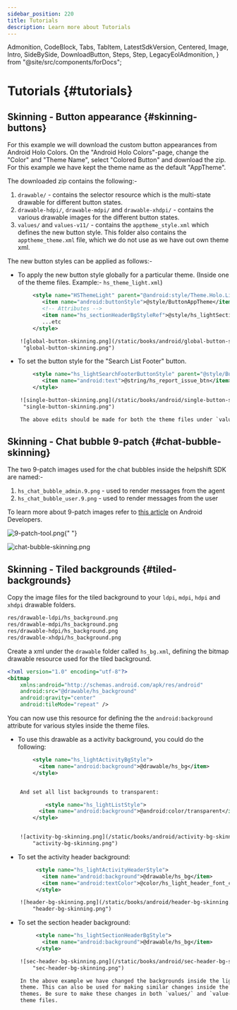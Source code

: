```yaml
---
sidebar_position: 220
title: Tutorials
description: Learn more about Tutorials
---
```


  Admonition,
  CodeBlock,
  Tabs,
  TabItem,
  LatestSdkVersion,
  Centered,
  Image,
  Intro,
  SideBySide,
  DownloadButton,
  Steps,
  Step,
  LegacyEolAdmonition,
} from "@site/src/components/forDocs";

<LegacyEolAdmonition />

# Tutorials {#tutorials}

## Skinning - Button appearance {#skinning-buttons}

For this example we will download the custom button appearances from
Android Holo Colors. On the "Android Holo Colors"-page, change the
"Color" and "Theme Name", select "Colored Button" and download the
zip. For this example we have kept the theme name as the default
"AppTheme".

The downloaded zip contains the following:-

1. `drawable/` - contains the selector resource which is the multi-state
   drawable for different button states.
1. `drawable-hdpi/`, `drawable-mdpi/` and `drawable-xhdpi/` - contains the
   various drawable images for the different button states.
1. `values/` and `values-v11/` - contains the `apptheme_style.xml` which
   defines the new button style. This folder also contains the
   `apptheme_theme.xml` file, which we do not use as we have out own theme
   xml.

The new button styles can be applied as follows:-

- To apply the new button style globally for a particular theme. (Inside
  one of the theme files. Example:- `hs_theme_light.xml`)

```xml
        <style name="HSThemeLight" parent="@android:style/Theme.Holo.Light.NoActionBar">
           <item name="android:buttonStyle">@style/ButtonAppTheme</item>
           <!-- Attributes -->
           <item name="hs_sectionHeaderBgStyleRef">@style/hs_lightSectionHeaderBgStyle</item>
           ...etc
        </style>

    ![global-button-skinning.png](/static/books/android/global-button-skinning.png
     "global-button-skinning.png")

```

- To set the button style for the "Search List Footer" button.

```xml
        <style name="hs_lightSearchFooterButtonStyle" parent="@style/ButtonAppTheme">
           <item name="android:text">@string/hs_report_issue_btn</item>
        </style>

    ![single-button-skinning.png](/static/books/android/single-button-skinning.png
     "single-button-skinning.png")

    The above edits should be made for both the theme files under `values/` and `values-v11/`. Similarly, these edits can be applied to dark themes in `hs_theme_dark.xml`.

```

## Skinning - Chat bubble 9-patch {#chat-bubble-skinning}

The two 9-patch images used for the chat bubbles inside the helpshift
SDK are named:-

1. `hs_chat_bubble_admin.9.png` - used to render messages from the agent
1. `hs_chat_bubble_user.9.png` - used to render messages from the user

To learn more about 9-patch images refer to
[this article](http://developer.android.com/tools/help/draw9patch.html)
on Android Developers.

<Image
  src="/static/books/android/9-patch-tool.png"
  width="full"
  alt="9-patch-tool.png"
/>{" "}

![chat-bubble-skinning.png](/static/books/android/chat-bubble-skinning.png "chat-bubble-skinning.png")

## Skinning - Tiled backgrounds {#tiled-backgrounds}

Copy the image files for the tiled background to your `ldpi`, `mdpi`, `hdpi`
and `xhdpi` drawable folders.

```xml
res/drawable-ldpi/hs_background.png
res/drawable-mdpi/hs_background.png
res/drawable-hdpi/hs_background.png
res/drawable-xhdpi/hs_background.png
```

Create a xml under the `drawable` folder called `hs_bg.xml`, defining
the bitmap drawable resource used for the tiled background.

```xml
<?xml version="1.0" encoding="utf-8"?>
<bitmap
    xmlns:android="http://schemas.android.com/apk/res/android"
    android:src="@drawable/hs_background"
    android:gravity="center"
    android:tileMode="repeat" />
```

You can now use this resource for defining the the `android:background`
attribute for various styles inside the theme files.

- To use this drawable as a activity background, you could do the
  following:

```xml
        <style name="hs_lightActivityBgStyle">
          <item name="android:background">@drawable/hs_bg</item>
        </style>


    And set all list backgrounds to transparent:

            <style name="hs_lightListStyle">
          <item name="android:background">@android:color/transparent</item>
        </style>


    ![activity-bg-skinning.png](/static/books/android/activity-bg-skinning.png
        "activity-bg-skinning.png")

```

- To set the activity header background:

```xml
         <style name="hs_lightActivityHeaderStyle">
           <item name="android:background">@drawable/hs_bg</item>
           <item name="android:textColor">@color/hs_light_header_font_color</item>
         </style>

    ![header-bg-skinning.png](/static/books/android/header-bg-skinning.png
        "header-bg-skinning.png")

```

- To set the section header background:

```xml
         <style name="hs_lightSectionHeaderBgStyle">
           <item name="android:background">@drawable/hs_bg</item>
         </style>

    ![sec-header-bg-skinning.png](/static/books/android/sec-header-bg-skinning.png
        "sec-header-bg-skinning.png")

    In the above example we have changed the backgrounds inside the light
    theme. This can also be used for making similar changes inside the dark
    themes. Be sure to make these changes in both `values/` and `value-v11/`
    theme files.
```
